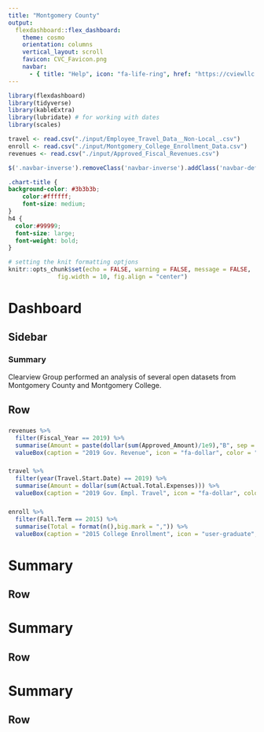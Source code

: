 ```yaml
---
title: "Montgomery County"
output: 
  flexdashboard::flex_dashboard:
    theme: cosmo
    orientation: columns
    vertical_layout: scroll
    favicon: CVC_Favicon.png
    navbar:
      - { title: "Help", icon: "fa-life-ring", href: "https://cviewllc.com/contact-us/" }
---
```


```r
library(flexdashboard)
library(tidyverse)
library(kableExtra)
library(lubridate) # for working with dates
library(scales)
```

```r
travel <- read.csv("./input/Employee_Travel_Data__Non-Local_.csv")
enroll <- read.csv("./input/Montgomery_College_Enrollment_Data.csv")
revenues <- read.csv("./input/Approved_Fiscal_Revenues.csv")
```

```js
$('.navbar-inverse').removeClass('navbar-inverse').addClass('navbar-default');
```

```css
.chart-title {
background-color: #3b3b3b;
    color:#ffffff;
    font-size: medium;
}
h4 {
  color:#99999;
  font-size: large;
  font-weight: bold;
}
```


```r
# setting the knit formatting optjons
knitr::opts_chunk$set(echo = FALSE, warning = FALSE, message = FALSE,
              fig.width = 10, fig.align = "center")
```

Dashboard {data-orientation=rows}
=====================================

Sidebar {.sidebar}
----------------------------

### Summary
Clearview Group performed an analysis of several open datasets from Montgomery County and Montgomery College. 

Row 
-----------------------------------------------------------------------
###
```r
revenues %>% 
  filter(Fiscal_Year == 2019) %>% 
  summarise(Amount = paste(dollar(sum(Approved_Amount)/1e9),"B", sep = "")) %>% 
  valueBox(caption = "2019 Gov. Revenue", icon = "fa-dollar", color = "grey")
```

###
```r
travel %>% 
  filter(year(Travel.Start.Date) == 2019) %>% 
  summarise(Amount = dollar(sum(Actual.Total.Expenses))) %>% 
  valueBox(caption = "2019 Gov. Empl. Travel", icon = "fa-dollar", color = "green")
```

###
```r
enroll %>% 
  filter(Fall.Term == 2015) %>% 
  summarise(Total = format(n(),big.mark = ",")) %>% 
  valueBox(caption = "2015 College Enrollment", icon = "user-graduate", color = "blue")
```


Summary {data-navmenu="Travel" data-orientation=rows}
======================================================================

Row
----------------------------------

###

Summary {data-navmenu="Enrollment" data-orientation=rows}
======================================================================

Row
----------------------------------

###


Summary {data-navmenu="Revenues" data-orientation=rows}
======================================================================

Row
----------------------------------

###






